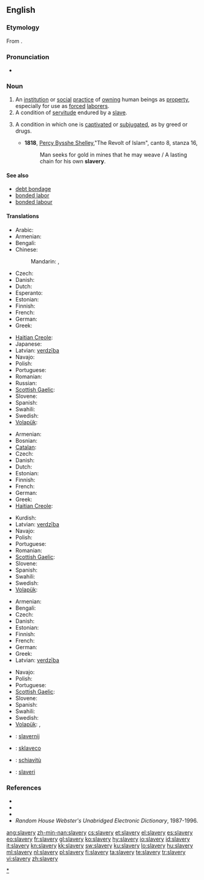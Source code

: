 ==English==
{{wikipedia}}

===Etymology===
From {{suffix|slave|ery}}.

===Pronunciation===
* {{audio|en-us-slavery.ogg|Audio (US)}}

===Noun===
{{en-noun|slaveries}}

# An [[institution]] or [[social]] [[practice]] of [[own]]ing human beings as [[property]], especially for use as [[forced]] [[laborer]]s.
# A condition of [[servitude]] endured by a [[slave]].
# {{figuratively}} A condition in which one is [[captivate]]d or [[subjugate]]d, as by greed or drugs.
#* '''1818''', [[w:Percy_Bysshe_Shelley|Percy Bysshe Shelley]],"The Revolt of Islam", canto 8, stanza 16,
#*: Man seeks for gold in mines that he may weave / A lasting chain for his own '''slavery'''.

====See also====
* [[debt bondage]]
* [[bonded labor]]
* [[bonded labour]]

====Translations====
{{trans-top|institution or practice of owning human beings}}
* Arabic: {{t-|ar|عبودية|f|tr=3ubuudíyya}}
* Armenian: {{t|hy|ստրկատիրություն|tr=strkatirut’yun}}
* Bengali: {{t|bn|দাসত্ব|sc=Beng}}
* Chinese:
*: Mandarin: {{t|cmn|奴隸制度|sc=Hani}}, {{t|cmn|奴隶制度|tr=núlì zhìdù|sc=Hani}}
* Czech: {{t-|cs|otrokářství|n}}
* Danish: {{t-|da|slaveri|n}}
* Dutch: {{t+|nl|slavernij|f}}
* Esperanto: {{t-|eo|sklaveco|xs=Esperanto}}
* Estonian: {{t|et|orjus}}
* Finnish: {{t-|fi|orjuus}}
* French: {{t+|fr|esclavage|m}}
* German: {{t+|de|Sklaverei|f}}
* Greek: {{t+|el|δουλεία|f|tr=douleía}}
{{trans-mid}}
* [[Haitian Creole]]: {{tø|ht|esklavaj}}
* Japanese: {{t|ja|奴隷制度|tr=どれいせいど, dorei seido}}
* Latvian: [[verdzība]] {{f}}
* Navajo: {{tø|nv|naaltéʼ}}
* Polish: {{t+|pl|niewolnictwo|n}}
* Portuguese: {{t+|pt|escravidão|f}}
* Romanian: {{t|ro|sclavie}}
* Russian: {{t+|ru|рабство|n|tr=rábstvo}}
* [[Scottish Gaelic]]: {{t-|gd|tràillealachd|f|xs=Scottish Gaelic}}
* Slovene: {{t+|sl|suženjstvo|n}}
* Spanish: {{t|es|esclavitud|f}}
* Swahili: {{t+|sw|utwana|xs=Swahili}}
* Swedish: {{t+|sv|slaveri|n}}
* [[Volapük]]: {{t|vo|slaf}}
{{trans-bottom}}

{{trans-top|condition of servitude endured by a slave}}
* Armenian: {{t|hy|ստրկություն|tr=strkut’yun}}
* Bosnian: {{t-|bs|ropstvo|n}}
* [[Catalan]]: {{t|ca|esclavatge|m}}
* Czech: {{t-|cs|otroctví|n}}
* Danish: {{t-|da|slaveri|n}}
* Dutch: {{t+|nl|slavernij|f}}
* Estonian: {{t|et|orjus}}
* Finnish: {{t-|fi|orjuus}}
* French: {{t+|fr|esclavage|m}}
* German: {{t+|de|Sklaverei|f}}
* Greek: {{t+|el|δουλεία|f|tr=douleía}}
* [[Haitian Creole]]: {{tø|ht|esklavaj}}
{{trans-mid}}
* Kurdish: {{ku-Arab|[[به‌نده‌گی]]}}
* Latvian: [[verdzība]] {{f}}
* Navajo: {{tø|nv|naaltéʼ}}
* Polish: {{t|pl|niewola|f}}
* Portuguese: {{t+|pt|escravidão|f}}
* Romanian: {{t|ro|sclavie}}
* [[Scottish Gaelic]]: {{t-|gd|tràillealachd|f|xs=Scottish Gaelic}}
* Slovene: {{t+|sl|suženjstvo|n}}
* Spanish: {{t|es|esclavitud|f}}
* Swahili: {{t+|sw|utwana|xs=Swahili}}
* Swedish: {{t+|sv|slaveri|n}}
* [[Volapük]]: {{t|vo|slaf}}
{{trans-bottom}}

{{trans-top|condition in which one is captivated or subjugated}}
* Armenian: {{t|hy|ստրկություն|tr=strkut’yun}}
* Bengali: {{t|bn|দাসত্ব|sc=Beng}}
* Czech: {{t-|cs|otroctví|n}}
* Danish: {{t-|da|slaveri|n}}
* Estonian: {{t|et|orjus}}
* Finnish: {{t-|fi|orjuus}}
* French: {{t+|fr|esclavage|m}}
* German: {{t+|de|Sklaverei|f}}
* Greek: {{t+|el|δουλεία|f|tr=douleía}}
* Latvian: [[verdzība]] {{f}}
{{trans-mid}}
* Navajo: {{tø|nv|naaltéʼ}}
* Polish: {{t|pl|niewola|f}}
* Portuguese: {{t+|pt|escravidão|f}}
* [[Scottish Gaelic]]: {{t-|gd|tràillealachd|f|xs=Scottish Gaelic}}
* Slovene: {{t+|sl|suženjstvo|n}}
* Spanish: {{t|es|esclavitud|f}}
* Swahili: {{t+|sw|utwana|xs=Swahili}}
* Swedish: {{t+|sv|slaveri|n}}
* [[Volapük]]: {{t|vo|slaf}}, {{t|vo|slaf}}
{{trans-bottom}}

{{checktrans-top}}
* {{ttbc|nl}}: [[slavernij]] {{f}}
* {{ttbc|eo}}: [[sklaveco]]
{{trans-mid}}
* {{ttbc|it}}: [[schiavitù]] {{f}}
* {{ttbc|no}}: [[slaveri]]
{{trans-bottom}}

===References===
* {{R:Webster 1828}}
* {{R:Webster 1913|slavery}}
* {{R:Dictionary.com|slavery}}
* ''Random House Webster's Unabridged Electronic Dictionary'', 1987-1996.

[[Category:en:Slavery|*]]

[[ang:slavery]]
[[zh-min-nan:slavery]]
[[cs:slavery]]
[[et:slavery]]
[[el:slavery]]
[[es:slavery]]
[[eo:slavery]]
[[fr:slavery]]
[[gl:slavery]]
[[ko:slavery]]
[[hy:slavery]]
[[io:slavery]]
[[id:slavery]]
[[it:slavery]]
[[kn:slavery]]
[[kk:slavery]]
[[sw:slavery]]
[[ku:slavery]]
[[lo:slavery]]
[[hu:slavery]]
[[ml:slavery]]
[[nl:slavery]]
[[pl:slavery]]
[[fi:slavery]]
[[ta:slavery]]
[[te:slavery]]
[[tr:slavery]]
[[vi:slavery]]
[[zh:slavery]]